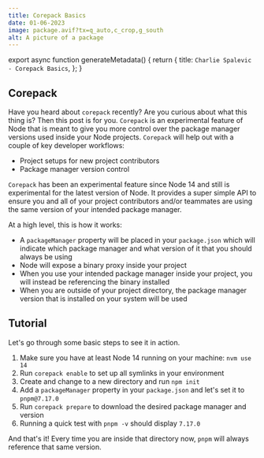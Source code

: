 ```yaml
---
title: Corepack Basics
date: 01-06-2023
image: package.avif?tx=q_auto,c_crop,g_south
alt: A picture of a package
---
```



export async function generateMetadata() {
  return {
    title: `Charlie Spalevic - Corepack Basics`,
  };
}

<BlogHeader title="Corepack Basics" date="01-06-2023" />

## Corepack

Have you heard about `corepack` recently? Are you curious about what this thing is? Then this post is for you. `Corepack` is an experimental feature of Node that is meant to give you more control over the package manager versions used inside your Node projects. `Corepack` will help out with a couple of key developer workflows:

- Project setups for new project contributors
- Package manager version control

`Corepack` has been an experimental feature since Node 14 and still is experimental for the latest version of Node. It provides a super simple API to ensure you and all of your project contributors and/or teammates are using the same version of your intended package manager.

At a high level, this is how it works:

- A `packageManager` property will be placed in your `package.json` which will indicate which package manager and what version of it that you should always be using
- Node will expose a binary proxy inside your project
- When you use your intended package manager inside your project, you will instead be referencing the binary installed
- When you are outside of your project directory, the package manager version that is installed on your system will be used

## Tutorial

Let's go through some basic steps to see it in action.

1. Make sure you have at least Node 14 running on your machine: `nvm use 14`
2. Run `corepack enable` to set up all symlinks in your environment
3. Create and change to a new directory and run `npm init`
4. Add a `packageManager` property in your `package.json` and let's set it to `pnpm@7.17.0`
5. Run `corepack prepare` to download the desired package manager and version
6. Running a quick test with `pnpm -v` should display `7.17.0`

And that's it! Every time you are inside that directory now, `pnpm` will always reference that same version.

